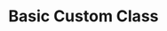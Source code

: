 
# Basic Custom Class

<Tabs>
  <TabItem value='index.ts' default>
    <ExternalCodeEmbed
      url='/examples/typescript/basic-custom-class.ts'
      language='ts'
    />
  </TabItem>
</Tabs>
